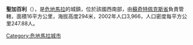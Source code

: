 '''聖加百利'''（{{lang-es|San Gabriel}}），是[[危地馬拉|危地馬拉]]的城鎮，位於該國西南部，由[[蘇奇特佩克斯省|蘇奇特佩克斯省]]負責管轄，面積16平方公里，海拔高度294米，2002年人口3,966，人口密度每平方公里247.88人。

{{coord|14|31|N|91|31|W|source:kolossus-itwiki|display=title}}

{{Guatemala-geo-stub}}
[[Category:危地馬拉城市|Category:危地馬拉城市]]